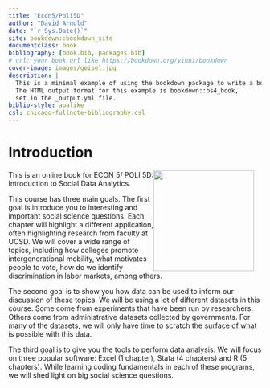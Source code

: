 ```yaml
--- 
title: "Econ5/Poli5D"
author: "David Arnold"
date: "`r Sys.Date()`"
site: bookdown::bookdown_site
documentclass: book
bibliography: [book.bib, packages.bib]
# url: your book url like https://bookdown.org/yihui/bookdown
cover-image: images/geisel.jpg
description: |
  This is a minimal example of using the bookdown package to write a book.
  The HTML output format for this example is bookdown::bs4_book,
  set in the _output.yml file.
biblio-style: apalike
csl: chicago-fullnote-bibliography.csl
---
```


# Introduction {.unlisted .unnumbered}



<style> 
  img {  
    width: 200px; 
    float: right; 
    margin-right: 15px; 
  } 
</style> 
 
<img src="./images/geisel.jpg" /> 
<div> 
This is an online book for ECON 5/ POLI 5D: Introduction to Social Data Analytics.

This course has three main goals. The first goal is introduce you to interesting and important social science questions. Each chapter will highlight a different application, often highlighting research from faculty at UCSD. We will cover a wide range of topics, including how colleges promote intergenerational mobility, what motivates people to vote, how do we identify discrimination in labor markets, among others. 

The second goal is to show you how data can be used to inform our discussion of these topics. We will be using a lot of different datasets in this course. Some come from experiments that have been run by researchers. Others come from administrative datasets collected by governments. For many of the datasets, we will only have time to scratch the surface of what is possible with this data.

The third goal is to give you the tools to perform data analysis. We will focus on three popular software: Excel (1 chapter), Stata (4 chapters) and R (5 chapters). While learning coding fundamentals in each of these programs, we will shed light on big social science questions.
</div> 




